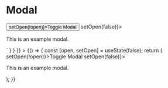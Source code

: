 
<Meta title="Modal" component={Modal} />

# Modal

<Canvas>
  <Story
    name="Modal"
    parameters={{
      docs: {
        source: {
          code: dedent`
            const [open, setOpen] = useState(false);
            return (
              <div className="modals-story">
                <button onClick={() => setOpen(!open)}>Toggle Modal</button>
                <Modal isOpen={open} onAfterClose={() => setOpen(false)}>
                  <Title>Modal Title</Title>
                  <p className="text">This is an example modal.</p>
                </Modal>
              </div>`
        }
      }
    }}
  >
    {() => {
      const [open, setOpen] = useState(false);
      return (
        <div className="modals-story">
          <ButtonPrimary onClick={() => setOpen(!open)}>Toggle Modal</ButtonPrimary>
          <Modal isOpen={open} onAfterClose={() => setOpen(false)}>
            <ModalHeader title="Modal Title" />
            <p className="text">This is an example modal.</p>
          </Modal>
        </div>
      );
    }}
  </Story>
  <ArgsTable of={Modal} />
</Canvas>
